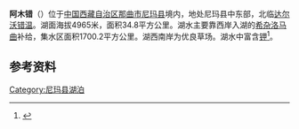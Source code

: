 {{ViewTibetanScript}}
{{Infobox_lake
 |湖泊名稱 =阿木错
 |湖泊照片 = 
 |湖泊照片標題 = 
 |測深圖 =
 |測深圖標題 =
 |湖泊所在地 = [[中国|中国]][[西藏|西藏]]
 |座標 = {{coord |33|27|N|88|42|E|display=inline,title|scale:500000_type:waterbody_region:CN}}
 |湖泊類別 = [[咸水湖|咸水湖]]
 |流入 =[[希杂洛马曲|希杂洛马曲]]等
 |流出 = 
 |集水區面積 =1700.2平方公里
 |集水區國家 =
 |湖泊長度 =13.6公里
 |湖泊闊度 = 最大6.3公里<br />平均2.56公里
 |湖泊面積 =34.8平方公里
 |平均深度 = 1.7～2.1米
 |最深深度 = 
 |水體體積 = 
 |湖水停留時間 =
 |湖岸線長度 =
 |海拔高度 =4965米
 |湖中島嶼 =
 |湖邊城鎮 =
}}
{{Location map
 |China Tibet
 |mark=<!--dot-->Blue pog.svg
 |lat_deg=33|lat_min=27|lat_sec =
 |lon_deg=88|lon_min=42|lon_sec =
 |caption=阿木错在[[西藏|西藏]]的位置。
 |position=right
 |width=350
 |float=right
}}
'''阿木错'''（{{bo|z=ཨ་མུ་མཚོ|w=a mu mtsho|t=Amu Tso}}）位于[[中国|中国]][[西藏自治区|西藏自治区]][[那曲市|那曲市]][[尼玛县|尼玛县]]境内，地处尼玛县中东部，北临[[达尔沃错温|达尔沃错温]]。湖面海拔4965米，面积34.8平方公里。湖水主要靠西岸入湖的[[希杂洛马曲|希杂洛马曲]]补给，集水区面积1700.2平方公里。湖西南岸为优良草场。湖水中富含[[钾|钾]]<ref>{{cite book zh |author=王苏民 窦鸿身 |title=中国湖泊志 |format=M |edition=1 |location=北京 |publisher=科学出版社 |date=1998|pages=441|id= ISBN 7-03-006706-1}}</ref>。
==参考资料==
{{Reflist}}

[[Category:尼玛县湖泊|Category:尼玛县湖泊]]